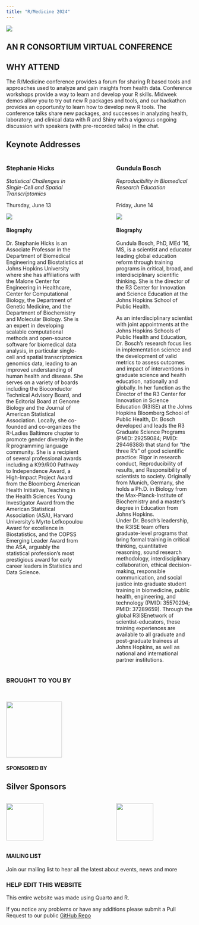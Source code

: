 ```yaml
---
title: "R/Medicine 2024"
---
```


![](images/Main.png)

::: r-stack
## **AN R CONSORTIUM VIRTUAL CONFERENCE**
:::

## WHY ATTEND

The R/Medicine conference provides a forum for sharing R based tools and approaches used to analyze and gain insights from health data. Conference workshops provide a way to learn and develop your R skills. Midweek demos allow you to try out new R packages and tools, and our hackathon provides an opportunity to learn how to develop new R tools. The conference talks share new packages, and successes in analyzing health, laboratory, and clinical data with R and Shiny with a vigorous ongoing discussion with speakers (with pre-recorded talks) in the chat.

## Keynote Addresses

::: columns
::: {.column width="45%"}
### Stephanie Hicks

*Statistical Challenges in Single-Cell and Spatial Transcriptomics*

Thursday, June 13

![](images/Hicks.jpeg)

#### Biography

Dr. Stephanie Hicks is an Associate Professor in the Department of Biomedical Engineering and Biostatistics at Johns Hopkins University where she has affiliations with the Malone Center for Engineering in Healthcare, Center for Computational Biology, the Department of Genetic Medicine, and the Department of Biochemistry and Molecular Biology. She is an expert in developing scalable computational methods and open-source software for biomedical data analysis, in particular single-cell and spatial transcriptomics genomics data, leading to an improved understanding of human health and disease. She serves on a variety of boards including the Bioconductor Technical Advisory Board, and the Editorial Board at Genome Biology and the Journal of American Statistical Association. Locally, she co-founded and co-organizes the R-Ladies Baltimore chapter to promote gender diversity in the R programming language community. She is a recipient of several professional awards including a K99/R00 Pathway to Independence Award, a High-Impact Project Award from the Bloomberg American Health Initiative, Teaching in the Health Sciences Young Investigator Award from the American Statistical Association (ASA), Harvard University’s Myrto Lefkopoulou Award for excellence in Biostatistics, and the COPSS Emerging Leader Award from the ASA, arguably the statistical profession’s most prestigious award for early career leaders in Statistics and Data Science. 
:::

::: {.column width="10%"}
<!-- empty column to create gap -->
:::

::: {.column width="45%"}
### Gundula Bosch

*Reproducibility in Biomedical Research Education*<br /> <br />

Friday, June 14

![](images/Gundula.jpeg)

#### Biography

Gundula Bosch, PhD, MEd '16, MS, is a scientist and educator leading global education reform through training programs in critical, broad, and interdisciplinary scientific thinking. She is the director of the R3 Center for Innovation and Science Education at the Johns Hopkins School of Public Health.

As an interdisciplinary scientist with joint appointments at the Johns Hopkins Schools of Public Health and Education, Dr. Bosch’s research focus lies in implementation science and the development of valid metrics to assess outcomes and impact of interventions in graduate science and health education, nationally and globally. In her function as the Director of the R3 Center for Innovation in Science Education (R3ISE) at the Johns Hopkins Bloomberg School of Public Health, Dr. Bosch developed and leads the R3 Graduate Science Programs (PMID: 29259084; PMID: 29446388) that stand for “the three R’s” of good scientific practice: Rigor in research conduct, Reproducibility of results, and Responsibility of scientists to society. Originally from Munich, Germany, she holds a Ph.D. in Biology from the Max-Planck-Institute of Biochemistry and a master’s degree in Education from Johns Hopkins.\
Under Dr. Bosch’s leadership, the R3ISE team offers graduate-level programs that bring formal training in critical thinking, quantitative reasoning, sound research methodology, interdisciplinary collaboration, ethical decision-making, responsible communication, and social justice into graduate student training in biomedicine, public health, engineering, and technology (PMID: 35570294; PMID: 37289659). Through the global R3ISEnetwork of scientist-educators, these training experiences are available to all graduate and post-graduate trainees at Johns Hopkins, as well as national and international partner institutions.
:::
:::

### BROUGHT TO YOU BY


<br>

[![](images/R-con.png){fig-alt="R Consortium" fig-align="center" height="150"}](https://www.r-consortium.org/)

#### SPONSORED BY

## Silver Sponsors

::: columns
::: {.column width="45%"}

[![](images/genentech.png){fig-alt="Genentech" fig-align="center" height="100"}](https://www.gene.com/)

:::

::: {.column width="10%"}
<!-- empty column to create gap -->
:::

::: {.column width="45%"}

[![](images/posit.png){fig-alt="Posit" fig-align="center" height="100"}](https://posit.co/)

:::
:::


#### MAILING LIST

Join our mailing list to hear all the latest about events, news and more

```{=html}
<!--[if lte IE 8]>
<script charset="utf-8" type="text/javascript" src="//js.hsforms.net/forms/v2-legacy.js"></script>
<![endif]-->
```
```{=html}
<script charset="utf-8" type="text/javascript" src="//js.hsforms.net/forms/v2.js"></script>
```
```{=html}
<script>
  hbspt.forms.create({
    region: "na1",
    portalId: "8112310",
    formId: "b41bf142-22db-4911-893a-52b856c8288f",
    sfdcCampaignId: "7012M000001nUWFQA2"
});
</script>
```
### HELP EDIT THIS WEBSITE

This entire website was made using Quarto and R.

If you notice any problems or have any additions please submit a Pull Request to our public [GitHub Repo](https://github.com/RConsortium/RMedicine_website/)
